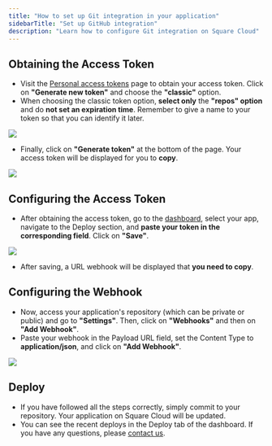 ```yaml
---
title: "How to set up Git integration in your application"
sidebarTitle: "Set up GitHub integration"
description: "Learn how to configure Git integration on Square Cloud"
---
```


## Obtaining the Access Token

- Visit the [Personal access tokens](https://github.com/settings/tokens) page to obtain your access token. Click on **"Generate new token"** and choose the **"classic"** option.
- When choosing the classic token option, **select only** the **"repos" option** and do **not set an expiration time**. Remember to give a name to your token so that you can identify it later.
<Frame>
  <img src="/images/articles/github/new-personal-access-token.png" style={{ borderRadius: '0.2rem' }} />
</Frame>

- Finally, click on **"Generate token"** at the bottom of the page. Your access token will be displayed for you to **copy**.
<Frame>
  <img src="/images/articles/github/copy-access-token.png" style={{ borderRadius: '0.2rem' }} />
</Frame>

## Configuring the Access Token

- After obtaining the access token, go to the [dashboard](https://squarecloud.app/dashboard), select your app, navigate to the Deploy section, and **paste your token in the corresponding field**. Click on **"Save"**.
<Frame>
  <img src="/images/articles/github/deploy-webhook-git.png" style={{ borderRadius: '0.2rem' }} />
</Frame>

- After saving, a URL webhook will be displayed that **you need to copy**.

## Configuring the Webhook

- Now, access your application's repository (which can be private or public) and go to **"Settings"**. Then, click on **"Webhooks"** and then on **"Add Webhook"**.
- Paste your webhook in the Payload URL field, set the Content Type to **application/json**, and click on **"Add Webhook"**.
<Frame>
  <img src="/images/articles/github/add-webhook.png" style={{ borderRadius: '0.2rem' }} />
</Frame>


## Deploy

- If you have followed all the steps correctly, simply commit to your repository. Your application on Square Cloud will be updated.
- You can see the recent deploys in the Deploy tab of the dashboard. If you have any questions, please [contact us](/company/support).
